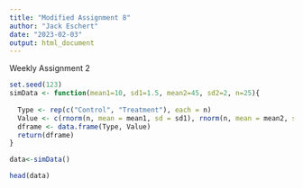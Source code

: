 ```yaml
---
title: "Modified Assignment 8"
author: "Jack Eschert"
date: "2023-02-03"
output: html_document
---
```

Weekly Assignment 2
```r
set.seed(123)
simData <- function(mean1=10, sd1=1.5, mean2=45, sd2=2, n=25){
  
  Type <- rep(c("Control", "Treatment"), each = n)
  Value <- c(rnorm(n, mean = mean1, sd = sd1), rnorm(n, mean = mean2, sd = sd2))
  dframe <- data.frame(Type, Value)
  return(dframe)
}

data<-simData()

head(data)


```

